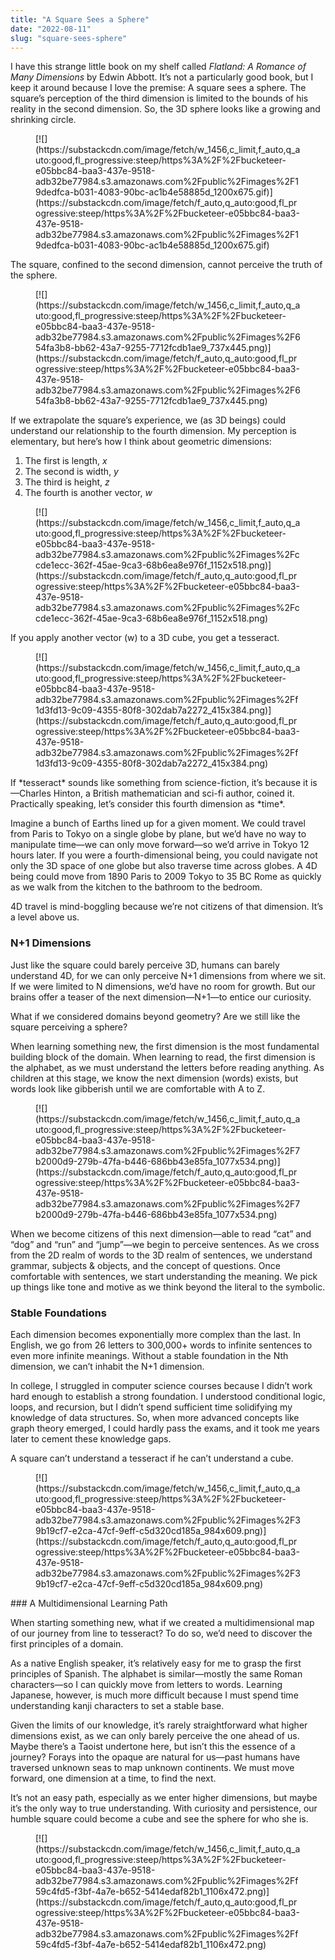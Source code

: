 ```yaml
---
title: "A Square Sees a Sphere"
date: "2022-08-11"
slug: "square-sees-sphere"
---
```


I have this strange little book on my shelf called *Flatland: A Romance of Many Dimensions* by Edwin Abbott. It’s not a particularly good book, but I keep it around because I love the premise: A square sees a sphere. The square’s perception of the third dimension is limited to the bounds of his reality in the second dimension. So, the 3D sphere looks like a growing and shrinking circle.

<div class="wp-block-image"><figure class="aligncenter">[![](https://substackcdn.com/image/fetch/w_1456,c_limit,f_auto,q_auto:good,fl_progressive:steep/https%3A%2F%2Fbucketeer-e05bbc84-baa3-437e-9518-adb32be77984.s3.amazonaws.com%2Fpublic%2Fimages%2F19dedfca-b031-4083-90bc-ac1b4e58885d_1200x675.gif)](https://substackcdn.com/image/fetch/f_auto,q_auto:good,fl_progressive:steep/https%3A%2F%2Fbucketeer-e05bbc84-baa3-437e-9518-adb32be77984.s3.amazonaws.com%2Fpublic%2Fimages%2F19dedfca-b031-4083-90bc-ac1b4e58885d_1200x675.gif)</figure></div>The square, confined to the second dimension, cannot perceive the truth of the sphere.

<div class="wp-block-image"><figure class="aligncenter">[![](https://substackcdn.com/image/fetch/w_1456,c_limit,f_auto,q_auto:good,fl_progressive:steep/https%3A%2F%2Fbucketeer-e05bbc84-baa3-437e-9518-adb32be77984.s3.amazonaws.com%2Fpublic%2Fimages%2F654fa3b8-bb62-43a7-9255-7712fcdb1ae9_737x445.png)](https://substackcdn.com/image/fetch/f_auto,q_auto:good,fl_progressive:steep/https%3A%2F%2Fbucketeer-e05bbc84-baa3-437e-9518-adb32be77984.s3.amazonaws.com%2Fpublic%2Fimages%2F654fa3b8-bb62-43a7-9255-7712fcdb1ae9_737x445.png)</figure></div>If we extrapolate the square’s experience, we (as 3D beings) could understand our relationship to the fourth dimension. My perception is elementary, but here’s how I think about geometric dimensions:

1. The first is length, *x*
2. The second is width, *y*
3. The third is height, *z*
4. The fourth is another vector, *w*

<div class="wp-block-image"><figure class="aligncenter">[![](https://substackcdn.com/image/fetch/w_1456,c_limit,f_auto,q_auto:good,fl_progressive:steep/https%3A%2F%2Fbucketeer-e05bbc84-baa3-437e-9518-adb32be77984.s3.amazonaws.com%2Fpublic%2Fimages%2Fccde1ecc-362f-45ae-9ca3-68b6ea8e976f_1152x518.png)](https://substackcdn.com/image/fetch/f_auto,q_auto:good,fl_progressive:steep/https%3A%2F%2Fbucketeer-e05bbc84-baa3-437e-9518-adb32be77984.s3.amazonaws.com%2Fpublic%2Fimages%2Fccde1ecc-362f-45ae-9ca3-68b6ea8e976f_1152x518.png)</figure></div>If you apply another vector (w) to a 3D cube, you get a tesseract.

<div class="wp-block-image"><figure class="aligncenter">[![](https://substackcdn.com/image/fetch/w_1456,c_limit,f_auto,q_auto:good,fl_progressive:steep/https%3A%2F%2Fbucketeer-e05bbc84-baa3-437e-9518-adb32be77984.s3.amazonaws.com%2Fpublic%2Fimages%2Ff1d3fd13-9c09-4355-80f8-302dab7a2272_415x384.png)](https://substackcdn.com/image/fetch/f_auto,q_auto:good,fl_progressive:steep/https%3A%2F%2Fbucketeer-e05bbc84-baa3-437e-9518-adb32be77984.s3.amazonaws.com%2Fpublic%2Fimages%2Ff1d3fd13-9c09-4355-80f8-302dab7a2272_415x384.png)</figure></div>If *tesseract* sounds like something from science-fiction, it’s because it is—Charles Hinton, a British mathematician and sci-fi author, coined it. Practically speaking, let’s consider this fourth dimension as *time*.

Imagine a bunch of Earths lined up for a given moment. We could travel from Paris to Tokyo on a single globe by plane, but we’d have no way to manipulate time—we can only move forward—so we’d arrive in Tokyo 12 hours later. If you were a fourth-dimensional being, you could navigate not only the 3D space of one globe but also traverse time across globes. A 4D being could move from 1890 Paris to 2009 Tokyo to 35 BC Rome as quickly as we walk from the kitchen to the bathroom to the bedroom.

4D travel is mind-boggling because we’re not citizens of that dimension. It’s a level above us.

### N+1 Dimensions

Just like the square could barely perceive 3D, humans can barely understand 4D, for we can only perceive N+1 dimensions from where we sit. If we were limited to N dimensions, we’d have no room for growth. But our brains offer a teaser of the next dimension—N+1—to entice our curiosity.

What if we considered domains beyond geometry? Are we still like the square perceiving a sphere?

When learning something new, the first dimension is the most fundamental building block of the domain. When learning to read, the first dimension is the alphabet, as we must understand the letters before reading anything. As children at this stage, we know the next dimension (words) exists, but words look like gibberish until we are comfortable with A to Z.

<div class="wp-block-image"><figure class="aligncenter">[![](https://substackcdn.com/image/fetch/w_1456,c_limit,f_auto,q_auto:good,fl_progressive:steep/https%3A%2F%2Fbucketeer-e05bbc84-baa3-437e-9518-adb32be77984.s3.amazonaws.com%2Fpublic%2Fimages%2F7b2000d9-279b-47fa-b446-686bb43e85fa_1077x534.png)](https://substackcdn.com/image/fetch/f_auto,q_auto:good,fl_progressive:steep/https%3A%2F%2Fbucketeer-e05bbc84-baa3-437e-9518-adb32be77984.s3.amazonaws.com%2Fpublic%2Fimages%2F7b2000d9-279b-47fa-b446-686bb43e85fa_1077x534.png)</figure></div>When we become citizens of this next dimension—able to read “cat” and “dog” and “run” and “jump”—we begin to perceive sentences. As we cross from the 2D realm of words to the 3D realm of sentences, we understand grammar, subjects &amp; objects, and the concept of questions. Once comfortable with sentences, we start understanding the meaning. We pick up things like tone and motive as we think beyond the literal to the symbolic.

### Stable Foundations

Each dimension becomes exponentially more complex than the last. In English, we go from 26 letters to 300,000+ words to infinite sentences to even more infinite meanings. Without a stable foundation in the Nth dimension, we can’t inhabit the N+1 dimension.

In college, I struggled in computer science courses because I didn’t work hard enough to establish a strong foundation. I understood conditional logic, loops, and recursion, but I didn’t spend sufficient time solidifying my knowledge of data structures. So, when more advanced concepts like graph theory emerged, I could hardly pass the exams, and it took me years later to cement these knowledge gaps.

A square can’t understand a tesseract if he can’t understand a cube.

<div class="wp-block-image"><figure class="aligncenter">[![](https://substackcdn.com/image/fetch/w_1456,c_limit,f_auto,q_auto:good,fl_progressive:steep/https%3A%2F%2Fbucketeer-e05bbc84-baa3-437e-9518-adb32be77984.s3.amazonaws.com%2Fpublic%2Fimages%2F39b19cf7-e2ca-47cf-9eff-c5d320cd185a_984x609.png)](https://substackcdn.com/image/fetch/f_auto,q_auto:good,fl_progressive:steep/https%3A%2F%2Fbucketeer-e05bbc84-baa3-437e-9518-adb32be77984.s3.amazonaws.com%2Fpublic%2Fimages%2F39b19cf7-e2ca-47cf-9eff-c5d320cd185a_984x609.png)</figure></div>### A Multidimensional Learning Path

When starting something new, what if we created a multidimensional map of our journey from line to tesseract? To do so, we’d need to discover the first principles of a domain.

As a native English speaker, it’s relatively easy for me to grasp the first principles of Spanish. The alphabet is similar—mostly the same Roman characters—so I can quickly move from letters to words. Learning Japanese, however, is much more difficult because I must spend time understanding kanji characters to set a stable base.

Given the limits of our knowledge, it’s rarely straightforward what higher dimensions exist, as we can only barely perceive the one ahead of us. Maybe there’s a Taoist undertone here, but isn’t this the essence of a journey? Forays into the opaque are natural for us—past humans have traversed unknown seas to map unknown continents. We must move forward, one dimension at a time, to find the next.

It’s not an easy path, especially as we enter higher dimensions, but maybe it’s the only way to true understanding. With curiosity and persistence, our humble square could become a cube and see the sphere for who she is.

<div class="wp-block-image"><figure class="aligncenter">[![](https://substackcdn.com/image/fetch/w_1456,c_limit,f_auto,q_auto:good,fl_progressive:steep/https%3A%2F%2Fbucketeer-e05bbc84-baa3-437e-9518-adb32be77984.s3.amazonaws.com%2Fpublic%2Fimages%2Ff59c4fd5-f3bf-4a7e-b652-5414edaf82b1_1106x472.png)](https://substackcdn.com/image/fetch/f_auto,q_auto:good,fl_progressive:steep/https%3A%2F%2Fbucketeer-e05bbc84-baa3-437e-9518-adb32be77984.s3.amazonaws.com%2Fpublic%2Fimages%2Ff59c4fd5-f3bf-4a7e-b652-5414edaf82b1_1106x472.png)</figure></div>